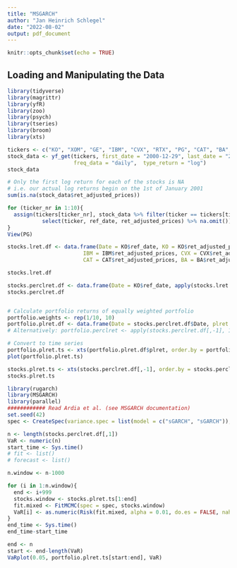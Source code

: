 ---
title: "MSGARCH"
author: "Jan Heinrich Schlegel"
date: "2022-08-02"
output: pdf_document
---

```{r setup, include=FALSE}
knitr::opts_chunk$set(echo = TRUE)
```

## Loading and Manipulating the Data
```{r}
library(tidyverse)
library(magrittr)
library(yfR)
library(zoo)
library(psych)
library(tseries)
library(broom)
library(xts)

tickers <- c("KO", "XOM", "GE", "IBM", "CVX", "RTX", "PG", "CAT", "BA", "MRK")
stock_data <- yf_get(tickers, first_date = "2000-12-29", last_date = "2011-12-30", 
                     freq_data = "daily",  type_return = "log")
stock_data

# Only the first log return for each of the stocks is NA
# i.e. our actual log returns begin on the 1st of January 2001
sum(is.na(stock_data$ret_adjusted_prices))

for (ticker_nr in 1:10){
  assign(tickers[ticker_nr], stock_data %>% filter(ticker == tickers[ticker_nr]) %>% 
           select(ticker, ref_date, ret_adjusted_prices) %>% na.omit())
}
View(PG)

stocks.lret.df <- data.frame(Date = KO$ref_date, KO = KO$ret_adjusted_prices, XOM = XOM$ret_adjusted_prices, GE = GE$ret_adjusted_prices,
                        IBM = IBM$ret_adjusted_prices, CVX = CVX$ret_adjusted_prices, RTX = RTX$ret_adjusted_prices, PG = PG$ret_adjusted_prices,
                        CAT = CAT$ret_adjusted_prices, BA = BA$ret_adjusted_prices, MRK = MRK$ret_adjusted_prices)

stocks.lret.df

stocks.perclret.df <- data.frame(Date = KO$ref_date, apply(stocks.lret.df[,-1], 2, function(x)100*x))
stocks.perclret.df


# Calculate portfolio returns of equally weighted portfolio
portfolio.weights <- rep(1/10, 10)
portfolio.plret.df <- data.frame(Date = stocks.perclret.df$Date, plret = apply(stocks.perclret.df[,-1], 1, function(x)x%*%portfolio.weights))
# Alternatively: portfolio.perclret <- apply(stocks.perclret.df[,-1], 1, mean)

# Convert to time series
portfolio.plret.ts <- xts(portfolio.plret.df$plret, order.by = portfolio.plret.df$Date)
plot(portfolio.plret.ts)

stocks.plret.ts <- xts(stocks.perclret.df[,-1], order.by = stocks.perclret.df$Date)
stocks.plret.ts
```

```{r}
library(rugarch)
library(MSGARCH)
library(parallel)
############ Read Ardia et al. (see MSGARCH documentation)
set.seed(42)
spec <- CreateSpec(variance.spec = list(model = c("sGARCH", "sGARCH")), distribution.spec = list(distribution = c("norm", "norm"), switch.spec = list(do.mix = TRUE)))

n <- length(stocks.perclret.df[,1])
VaR <- numeric(n)
start_time <- Sys.time()
# fit <- list()
# forecast <- list()

n.window <- n-1000

for (i in 1:n.window){
  end <- i+999
  stocks.window <- stocks.plret.ts[1:end]
  fit.mixed <- FitMCMC(spec = spec, stocks.window)
  VaR[i] <- as.numeric(Risk(fit.mixed, alpha = 0.01, do.es = FALSE, nahead = 1L)$VaR)
}
end_time <- Sys.time()
end_time-start_time

end <- n
start <- end-length(VaR)
VaRplot(0.05, portfolio.plret.ts[start:end], VaR)
```

